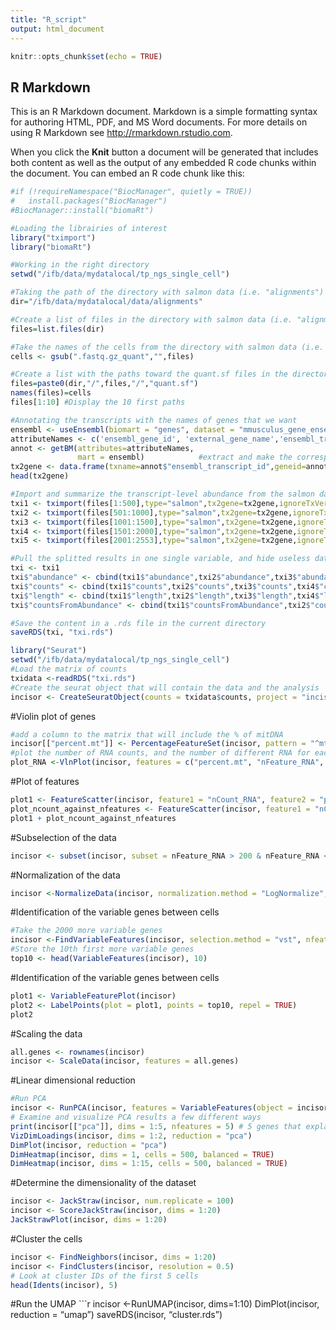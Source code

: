 ```yaml
---
title: "R_script"
output: html_document
---
```


```r
knitr::opts_chunk$set(echo = TRUE)
```

## R Markdown

This is an R Markdown document. Markdown is a simple formatting syntax for authoring HTML, PDF, and MS Word documents. For more details on using R Markdown see <http://rmarkdown.rstudio.com>.

When you click the **Knit** button a document will be generated that includes both content as well as the output of any embedded R code chunks within the document. You can embed an R code chunk like this:

```r
#if (!requireNamespace("BiocManager", quietly = TRUE))
#   install.packages("BiocManager")
#BiocManager::install("biomaRt")

#Loading the librairies of interest
library("tximport")
library("biomaRt")

#Working in the right directory
setwd("/ifb/data/mydatalocal/tp_ngs_single_cell")

#Taking the path of the directory with salmon data (i.e. "alignments")
dir="/ifb/data/mydatalocal/data/alignments"

#Create a list of files in the directory with salmon data (i.e. "alignments")
files=list.files(dir)

#Take the names of the cells from the directory with salmon data (i.e. the names of cells in "alignments")
cells <- gsub(".fastq.gz_quant","",files)

#Create a list with the paths toward the quant.sf files in the directory with salmon data. These paths' names are the names of cells.
files=paste0(dir,"/",files,"/","quant.sf")
names(files)=cells
files[1:10] #Display the 10 first paths

#Annotating the transcripts with the names of genes that we want
ensembl <- useEnsembl(biomart = "genes", dataset = "mmusculus_gene_ensembl")          #select the genes of mus musculus in Ensembl
attributeNames <- c('ensembl_gene_id', 'external_gene_name','ensembl_transcript_id')   #create the vector that will contain the 
annot <- getBM(attributes=attributeNames, 
               mart = ensembl)            #extract and make the correspondence between the external gene name and the transcript id
tx2gene <- data.frame(txname=annot$"ensembl_transcript_id",geneid=annot$"external_gene_name")  #create a frame with the corresponding name of the gene for every transcript. It will be the argument for tximport.
head(tx2gene) 

#Import and summarize the transcript-level abundance from the salmon data (splitted to improve the computer capacity)
txi1 <- tximport(files[1:500],type="salmon",tx2gene=tx2gene,ignoreTxVersion=T)
txi2 <- tximport(files[501:1000],type="salmon",tx2gene=tx2gene,ignoreTxVersion=T)
txi3 <- tximport(files[1001:1500],type="salmon",tx2gene=tx2gene,ignoreTxVersion=T)
txi4 <- tximport(files[1501:2000],type="salmon",tx2gene=tx2gene,ignoreTxVersion=T)
txi5 <- tximport(files[2001:2553],type="salmon",tx2gene=tx2gene,ignoreTxVersion=T)

#Pull the splitted results in one single variable, and hide useless data
txi <- txi1
txi$"abundance" <- cbind(txi1$"abundance",txi2$"abundance",txi3$"abundance",txi4$"abundance",txi5$"abundance")
txi$"counts" <- cbind(txi1$"counts",txi2$"counts",txi3$"counts",txi4$"counts",txi5$"counts")
txi$"length" <- cbind(txi1$"length",txi2$"length",txi3$"length",txi4$"length",txi5$"length")
txi$"countsFromAbundance" <- cbind(txi1$"countsFromAbundance",txi2$"countsFromAbundance",txi3$"countsFromAbundance",txi4$"countsFromAbundance",txi5$"countsFromAbundance")

#Save the content in a .rds file in the current directory
saveRDS(txi, "txi.rds")
```



```r
library("Seurat")
setwd("/ifb/data/mydatalocal/tp_ngs_single_cell")
#Load the matrix of counts
txidata <-readRDS("txi.rds")
#Create the seurat object that will contain the data and the analysis
incisor <- CreateSeuratObject(counts = txidata$counts, project = "incisor", min.cells = 3, min.features = 200)

```

#Violin plot of genes
```r
#add a column to the matrix that will include the % of mitDNA
incisor[["percent.mt"]] <- PercentageFeatureSet(incisor, pattern = "^mt-")
#plot the number of RNA counts, and the number of different RNA for each cell (?)
plot_RNA <-VlnPlot(incisor, features = c("percent.mt", "nFeature_RNA", "nCount_RNA"), ncol = 3)
```

#Plot of features
```r
plot1 <- FeatureScatter(incisor, feature1 = "nCount_RNA", feature2 = "percent.mt")
plot_ncount_against_nfeatures <- FeatureScatter(incisor, feature1 = "nCount_RNA", feature2 = "nFeature_RNA")
plot1 + plot_ncount_against_nfeatures
```

#Subselection of the data
```r
incisor <- subset(incisor, subset = nFeature_RNA > 200 & nFeature_RNA < 10000 & percent.mt < 15 & nCount_RNA < 1000000)
```

#Normalization of the data
```r
incisor <-NormalizeData(incisor, normalization.method = "LogNormalize", scale.factor = 10000)
```

#Identification of the variable genes between cells
```r
#Take the 2000 more variable genes
incisor <-FindVariableFeatures(incisor, selection.method = "vst", nfeatures = 2000)
#Store the 10th first more variable genes
top10 <- head(VariableFeatures(incisor), 10)
```

#Identification of the variable genes between cells
```r
plot1 <- VariableFeaturePlot(incisor)
plot2 <- LabelPoints(plot = plot1, points = top10, repel = TRUE)
plot2
```

#Scaling the data
```r
all.genes <- rownames(incisor)
incisor <- ScaleData(incisor, features = all.genes)
```

#Linear dimensional reduction
```r
#Run PCA
incisor <- RunPCA(incisor, features = VariableFeatures(object = incisor))
# Examine and visualize PCA results a few different ways
print(incisor[["pca"]], dims = 1:5, nfeatures = 5) # 5 genes that explain the most the variability through 5 axes
VizDimLoadings(incisor, dims = 1:2, reduction = "pca")
DimPlot(incisor, reduction = "pca")
DimHeatmap(incisor, dims = 1, cells = 500, balanced = TRUE)
DimHeatmap(incisor, dims = 1:15, cells = 500, balanced = TRUE)
```

#Determine the dimensionality of the dataset
```r
incisor <- JackStraw(incisor, num.replicate = 100)
incisor <- ScoreJackStraw(incisor, dims = 1:20)
JackStrawPlot(incisor, dims = 1:20)
```

#Cluster the cells
```r
incisor <- FindNeighbors(incisor, dims = 1:20)
incisor <- FindClusters(incisor, resolution = 0.5)
# Look at cluster IDs of the first 5 cells
head(Idents(incisor), 5)
```

#Run the UMAP
```r
incisor <-RunUMAP(incisor, dims=1:10)
DimPlot(incisor, reduction = "umap")
saveRDS(incisor, "cluster.rds")
